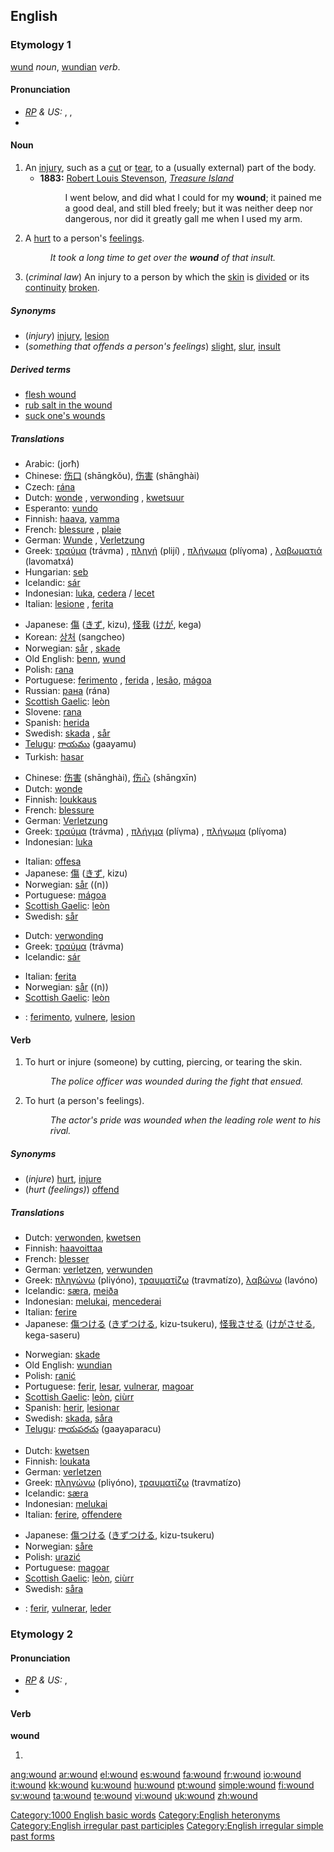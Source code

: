 ==English==

===Etymology 1===
{{OE.}} [[wund]] ''noun'', [[wundian]] ''verb''.

====Pronunciation====
* ''[[RP]] & US:'' {{enPR|wo͞ond}}, {{IPA|/wuːnd/}}, {{SAMPA|/wu:nd/}}
* {{audio|en-us-wound-injury.ogg|Audio (US)}}

====Noun====
{{wikipedia}}
{{en-noun}}

# An [[injury]], such as a [[cut]] or [[tear]], to a (usually external) part of the body.
#* '''1883:''' [[w:Robert Louis Stevenson|Robert Louis Stevenson]], ''[[w:Treasure Island|Treasure Island]]''
#*: I went below, and did what I could for my '''wound'''; it pained me a good deal, and still bled freely; but it was neither deep nor dangerous, nor did it greatly gall me when I used my arm.
# A [[hurt]] to a person's [[feeling]]s.
#: ''It took a long time to get over the '''wound''' of that insult.''
# (''criminal law'') An injury to a person by which the [[skin]] is [[divide]]d or its [[continuity]] [[broken]].

=====Synonyms=====
* (''injury'') [[injury]], [[lesion]]
* (''something that offends a person's feelings'') [[slight]], [[slur]], [[insult]]

=====Derived terms=====
* [[flesh wound]]
* [[rub salt in the wound]]
* [[suck one's wounds]]

=====Translations=====
{{trans-top|injury}}
* Arabic: {{Arab|[[جرح]]}} (jorħ)
* Chinese: [[伤口]] (shāngkǒu), [[伤害]] (shānghài)
* Czech: [[rána]] {{f}}
* Dutch: [[wonde]] {{f}}, [[verwonding]] {{f}}, [[kwetsuur]] {{f}}
* Esperanto: [[vundo]]
* Finnish: [[haava]], [[vamma]]
* French: [[blessure]] {{f}}, [[plaie]] {{f}}
* German: [[Wunde]] {{f}}, [[Verletzung]] {{f}}
* Greek: [[τραύμα]] (trávma) {{n}}, [[πληγή]] (plijí) {{f}}, [[πλήγωμα]] (plíγoma) {{n}}, [[λαβωματιά]] (lavomatxá) {{f}}
* Hungarian: [[seb]]
* Icelandic: [[sár]] {{n}}
* Indonesian: [[luka]], [[cedera]] / [[lecet]]
* Italian: [[lesione]] {{f}}, [[ferita]] {{f}}
{{trans-mid}}
* Japanese: [[傷]] ([[きず]], kizu), [[怪我]] ([[けが]], kega)
* Korean: [[상처]] (sangcheo)
* Norwegian: [[sår]] {{n}}, [[skade]] {{m}}
* Old English: [[benn]], [[wund]]
* Polish: [[rana#Polish|rana]] {{f}}
* Portuguese: [[ferimento]] {{m}}, [[ferida]] {{f}}, [[lesão]], [[mágoa]] {{f}}
* Russian: [[рана]] (rána) {{f}}
* [[Scottish Gaelic]]: [[leòn]] {{m}}
* Slovene: [[rana]] {{f}}
* Spanish: [[herida]] {{f}}
* Swedish: [[skada]] {{c}}, [[sår]] {{n}}
* [[Telugu]]: [[గాయము]] (gaayamu)
* Turkish: [[hasar]]
{{trans-bottom}}

{{trans-top|something that offends a person’s feelings}}
* Chinese: [[伤害]] (shānghài), [[伤心]] (shāngxīn)
* Dutch: [[wonde]] {{f}}
* Finnish: [[loukkaus]]
* French: [[blessure]] {{f}}
* German: [[Verletzung]] {{f}}
* Greek: [[τραύμα]] (trávma) {{n}}, [[πλήγμα]] (plíγma) {{n}}, [[πλήγωμα]] (plíγoma) {{n}}
* Indonesian: [[luka]]
{{trans-mid}}
* Italian: [[offesa]] {{f}}
* Japanese: [[傷]] ([[きず]], kizu)
* Norwegian: [[sår]] ((n))
* Portuguese: [[mágoa]] {{f}}
* [[Scottish Gaelic]]: [[leòn]] {{m}}
* Swedish: [[sår]] {{n}}
{{trans-bottom}}

{{trans-top|an injury to a person by which the skin is divided}}
* Dutch: [[verwonding]] {{f}}
* Greek: [[τραύμα]] (trávma) {{n}}
* Icelandic: [[sár]] {{n}}
{{trans-mid}}
* Italian: [[ferita]] {{f}}
* Norwegian: [[sår]] ((n))
* [[Scottish Gaelic]]: [[leòn]] {{m}}
{{trans-bottom}}

<!--Remove this section once all of the translations below have been moved into the tables above.-->
{{checktrans-top}}
* {{ttbc|Interlingua}}: [[ferimento]], [[vulnere]], [[lesion#Interlingua|lesion]]
{{trans-bottom}}

====Verb====
{{en-verb}}

# {{transitive}} To hurt or injure (someone) by cutting, piercing, or tearing the skin.
#: ''The police officer was wounded during the fight that ensued.''
# {{transitive}} To hurt (a person's feelings).
#: ''The actor's pride was wounded when the leading role went to his rival.''

=====Synonyms=====
* (''injure'') [[hurt]], [[injure]]
* (''hurt (feelings)'') [[offend]]

=====Translations=====
{{trans-top|hurt or injure}}
* Dutch: [[verwonden]], [[kwetsen]]
* Finnish: [[haavoittaa]]
* French: [[blesser]]
* German: [[verletzen]], [[verwunden]]
* Greek: [[πληγώνω]] (pliγóno), [[τραυματίζω]] (travmatízo), [[λαβώνω]] (lavóno)
* Icelandic: [[særa]], [[meiða]]
* Indonesian: [[luka|melukai]], [[cedera|mencederai]]
* Italian: [[ferire]]
* Japanese: [[傷]]つける ([[きず]]つける, kizu-tsukeru), [[怪我]]させる ([[けが]]させる, kega-saseru)
{{trans-mid}}
* Norwegian: [[skade]]
* Old English: [[wundian]]
* Polish: [[ranić]]
* Portuguese: [[ferir]], [[lesar]], [[vulnerar]], [[magoar]]
* [[Scottish Gaelic]]: [[leòn]], [[ciùrr]]
* Spanish: [[herir]], [[lesionar]]
* Swedish: [[skada]], [[såra]]
* [[Telugu]]: [[గాయపరచు]] (gaayaparacu)
{{trans-bottom}}

{{trans-top|hurt (someone's feelings)}}
* Dutch: [[kwetsen]]
* Finnish: [[loukata]]
* German: [[verletzen]]
* Greek: [[πληγώνω]] (pliγóno), [[τραυματίζω]] (travmatízo)
* Icelandic: [[særa]]
* Indonesian: [[luka|melukai]]
* Italian: [[ferire]], [[offendere]]
{{trans-mid}}
* Japanese: [[傷]]つける ([[きず]]つける, kizu-tsukeru)
* Norwegian: [[såre]]
* Polish: [[urazić]]
* Portuguese: [[magoar]]
* [[Scottish Gaelic]]: [[leòn]], [[ciùrr]]
* Swedish: [[såra]]
{{trans-bottom}}

{{checktrans}}

* {{ttbc|Interlingua}}: [[ferir]], [[vulnerar]], [[leder]]

===Etymology 2===

====Pronunciation====
* ''[[RP]] & US:'' {{IPA|/waʊnd/}}, {{SAMPA|/waUnd/}}
* {{audio|en-us-wound-turned.ogg|Audio (US)}}

====Verb====
'''wound'''

# {{past of|[[wind]]}}

<!--do not add translations here-->

[[Category:1000 English basic words]]
[[Category:English heteronyms]]
[[Category:English irregular past participles]]
[[Category:English irregular simple past forms]]

[[ang:wound]]
[[ar:wound]]
[[el:wound]]
[[es:wound]]
[[fa:wound]]
[[fr:wound]]
[[io:wound]]
[[it:wound]]
[[kk:wound]]
[[ku:wound]]
[[hu:wound]]
[[pt:wound]]
[[simple:wound]]
[[fi:wound]]
[[sv:wound]]
[[ta:wound]]
[[te:wound]]
[[vi:wound]]
[[uk:wound]]
[[zh:wound]]